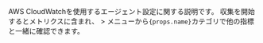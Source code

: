 <p>
  AWS CloudWatchを使用するエージェント設定に関する説明です。 収集を開始するとメトリクスに含まれ、<Cmdname sid="side_management" className="uitext" /> &gt; <Cmdname sid="side_counter" className="uitext" />メニューから<code>{props.name}</code>カテゴリで他の指標と一緒に確認できます。
</p>
